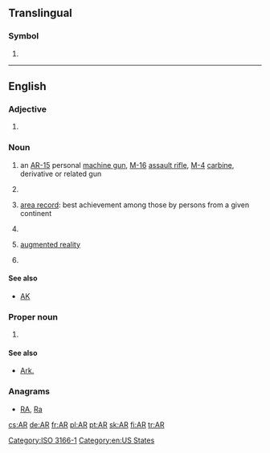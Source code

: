 {{also|Appendix:Variations of "ar"}}
==Translingual==
{{wikipedia}}

===Symbol===
{{head|mul|symbol}}

# {{non-gloss definition|The [[ISO]] 3166-1 two-letter (alpha-2) code for [[Argentina]].}}

[[Category:ISO 3166-1]]
----

==English==
===Adjective===
{{en-adj|-}}

# {{statistics}} {{initialism of|autoregressive}}

===Noun===
{{en-noun|2=-}}

# {{countable|plural '''[[ARs]]'''}} an [[AR-15]] personal [[machine gun]], [[M-16]] [[assault rifle]], [[M-4]] [[carbine]], derivative or related gun
# {{accounting|uncountable|or|plurale tantum}} {{initialism of|accounts receivable}}
# {{sports|countable|plural '''[[ARs]]'''}} [[area record]]: best achievement among those by persons from a given continent
# {{initialism of|[[armed]] [[robbery]]}}
# {{computing|chiefly|uncountable}} [[augmented reality]]
# {{countable|plural '''[[ARs]]'''}} {{initialism of|aspect ratio}}

====See also====
* {{sense|gun}} [[AK]]

===Proper noun===
{{en-proper noun}}

# {{form of|Postal abbreviation|Arkansas}}

====See also====
* [[Ark.]]

===Anagrams===
* [[RA#English|RA]], [[Ra#English|Ra]]

[[Category:en:US States]]

[[cs:AR]]
[[de:AR]]
[[fr:AR]]
[[pl:AR]]
[[pt:AR]]
[[sk:AR]]
[[fi:AR]]
[[tr:AR]]